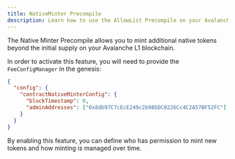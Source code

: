 ```yaml
---
title: NativeMinter Precompile
description: Learn how to use the AllowList Precompile on your Avalanche L1 blockchain.
---
```


The Native Minter Precompile allows you to mint additional native tokens beyond the initial supply on your Avalanche L1 blockchain. 

In order to activate this feature, you will need to provide the `FeeConfigManager` in the genesis:

```json
{
  "config": {
    "contractNativeMinterConfig": {
      "blockTimestamp": 0,
      "adminAddresses": ["0x8db97C7cEcE249c2b98bDC0226Cc4C2A57BF52FC"]
    }
  }
}
```

By enabling this feature, you can define who has permission to mint new tokens and how minting is managed over time.